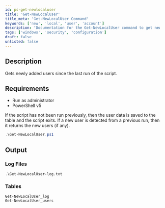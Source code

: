 ```yaml
---
id: ps-get-newlocaluser
title: 'Get-NewLocalUser'
title_meta: 'Get-NewLocalUser Command'
keywords: ['new', 'local', 'user', 'account']
description: 'Documentation for the Get-NewLocalUser command to get newly added local users since the last run of the script.'
tags: ['windows', 'security', 'configuration']
draft: false
unlisted: false
---
```

## Description
Gets newly added users since the last run of the script.

## Requirements
- Run as administrator
- PowerShell v5


If the script has not been run previously, then the user data is saved to the table and the script exits. If a new user is detected from a previous run, then it returns the new users (if any).

```powershell
.\Get-NewLocalUser.ps1
```

## Output

### Log Files
    .\Get-NewLocalUser-log.txt
    
### Tables
    Get-NewLocalUser_log
    Get-NewLocalUser_users









